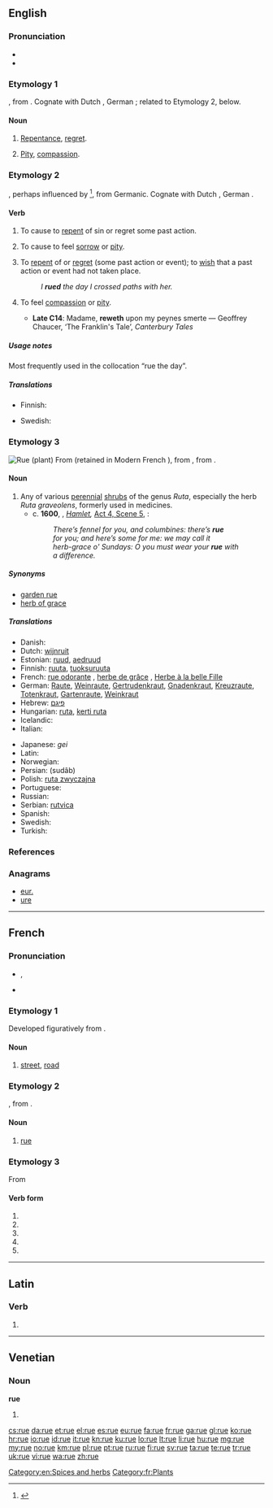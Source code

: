 {{also|rué}}
==English==

===Pronunciation===
* {{IPA|/ruː/}}
* {{rhymes|uː}}

===Etymology 1===
{{etyl|ang}} {{term|hreow|hrēow|lang=ang}}, from {{etyl|gem}}.  Cognate with Dutch {{term|rouw|lang=nl}}, German {{term|Reue|lang=de}}; related to Etymology 2, below.

====Noun====
{{en-noun|-}}

# {{archaic}} [[repentance|Repentance]], [[regret]].
# {{archaic}} [[pity|Pity]], [[compassion]].

===Etymology 2===
{{etyl|ang}} {{term|hreowan|hrēowan|lang=ang}}, perhaps influenced by {{etyl|non}} {{term|hryggja||to distress, grieve|lang=non}}<ref>{{R:Online Etymology Dictionary|rue}}</ref>, from Germanic.  Cognate with Dutch {{term|rouwen|lang=nl}}, German {{term|reuen|lang=de}}.

====Verb====
{{en-verb|rues|'''[[ruing]]''' ''or'' '''[[rueing]]'''|rued}}

# {{obsolete}} {{transitive}} To cause to [[repent]] of sin or regret some past action.
# {{obsolete}} {{transitive}} To cause to feel [[sorrow]] or [[pity]].
# {{transitive}} To [[repent]] of or [[regret]] (some past action or event); to [[wish]] that a past action or event had not taken place.
#: ''I '''rued''' the day I crossed paths with her.''
# {{archaic}} {{intransitive}} To feel [[compassion]] or [[pity]].
#* '''Late C14''': Madame, '''reweth''' upon my peynes smerte — Geoffrey Chaucer, ‘The Franklin's Tale’, ''Canterbury Tales''

=====Usage notes=====
Most frequently used in the collocation “rue the day”.

=====Translations=====
{{trans-top|to repent or regret a past action or event}}
* Finnish: {{t+|fi|katua}}
{{trans-mid}}
* Swedish: {{t|sv|ruelse|c}}
{{trans-bottom}}

===Etymology 3===
{{wikipedia}}
[[Image:Ruta chalepensis11.jpg|thumb|Rue (plant)]]
From {{etyl|fro}} {{term|rue|lang=fro}} (retained in Modern French {{term|rue|lang=fr}}), from {{etyl|la}} {{term|ruta|lang=la}}, from {{etyl|grc}} {{term|ῥυτή|tr=rute|lang=grc}}.

====Noun====
{{en-noun}}

# Any of various [[perennial]] [[shrubs]] of the genus ''Ruta'', especially the herb ''Ruta graveolens'', formerly used in medicines.
#* c. '''1600''', {{w|William Shakespeare}}, ''[[s:The Tragedy of Hamlet, Prince of Denmark/Hamlet|Hamlet]],'' [[s:The Tragedy of Hamlet, Prince of Denmark/Act 4#Scene 5. Elsinore. A room in the castle.|Act 4, Scene 5]], {{w|Ophelia}}:
#*: ''There’s fennel for you, and columbines: there’s '''rue'''''
#*: ''for you; and here’s some for me: we may call it''
#*: ''herb-grace o' Sundays: O you must wear your '''rue''' with''
#*: ''a difference.''

=====Synonyms=====
* [[garden rue]]
* [[herb of grace]]

=====Translations=====
{{trans-top|any of various perennial shrubs}}
* Danish: {{t-|da|rude}}
* Dutch: [[wijnruit]]
* Estonian: [[ruud]], [[aedruud]]
* Finnish: [[ruuta]], [[tuoksuruuta]]
* French: [[rue odorante]] {{f}}, [[herbe de grâce]] {{f}}, [[Herbe à la belle Fille]] {{f}}
* German: [[Raute]], [[Weinraute]], [[Gertrudenkraut]], [[Gnadenkraut]], [[Kreuzraute]], [[Totenkraut]], [[Gartenraute]], [[Weinkraut]]
* Hebrew: [[פיגם]]
* Hungarian: [[ruta]], [[kerti ruta]]
* Icelandic: {{t|is|rúturunni}}
* Italian: {{t-|it|ruta|f}}
{{trans-mid}}
* Japanese: {{l|ja|芸}} ''gei''
* Latin: {{t-|la|ruta}}
* Norwegian: {{t|no|vinrute}}
* Persian: {{fa-Arab|[[سداب]]}} (sudâb)
* Polish: [[ruta zwyczajna]] {{f}}
* Portuguese: {{t+|pt|arruda|f}}
* Russian: {{t|ru|рута|f|tr=rúta}}
* Serbian: [[rutvica]] {{f}}
* Spanish: {{t+|es|ruda|f}}
* Swedish: {{t|sv|vinruta}}
* Turkish: {{t+|tr|sedef otu}}
{{trans-bottom}}

===References===
<references/>

===Anagrams===
* [[eur.#English|eur.]]
* [[ure#English|ure]]

[[Category:en:Spices and herbs]]

----

==French==

===Pronunciation===
* {{IPA|/ʁy/|lang=fr}}, {{SAMPA|/Ry/}}
* {{audio|Fr-rue.ogg|audio (une rue)}}

===Etymology 1===
Developed figuratively from {{etyl|la|fr}} {{term|ruga||wrinkle|lang=la}}.

====Noun====
{{fr-noun|f}}

# [[street]], [[road]]

===Etymology 2===
{{etyl|la|fr}} {{term|ruta|lang=la}}, from {{etyl|grc|fr}} {{term|ῥυτή|tr=rute|lang=grc}}.

====Noun====
{{fr-noun|f}}

# [[rue#Etymology 3|rue]] {{sense|the plant}}

===Etymology 3===
From {{l|fr|ruer}}

====Verb form====
{{fr-verb-form}}

# {{conjugation of|ruer||1|s|pres|ind|lang=fr}}
# {{conjugation of|ruer||3|s|pres|ind|lang=fr}}
# {{conjugation of|ruer||1|s|pres|sub|lang=fr}}
# {{conjugation of|ruer||1|s|pres|sub|lang=fr}}
# {{conjugation of|ruer||2|s|imp|lang=fr}}

[[Category:fr:Plants]]

----

==Latin==

===Verb===
{{la-verb-form|rue}}

# {{conjugation of|ruo|ruō|2|s|pres|act|imp|lang=la}}

----

==Venetian==

===Noun===
'''rue''' {{f}}

# {{plural of|rua|lang=vec}}

[[cs:rue]]
[[da:rue]]
[[et:rue]]
[[el:rue]]
[[es:rue]]
[[eu:rue]]
[[fa:rue]]
[[fr:rue]]
[[ga:rue]]
[[gl:rue]]
[[ko:rue]]
[[hr:rue]]
[[io:rue]]
[[id:rue]]
[[it:rue]]
[[kn:rue]]
[[ku:rue]]
[[lo:rue]]
[[lt:rue]]
[[li:rue]]
[[hu:rue]]
[[mg:rue]]
[[my:rue]]
[[no:rue]]
[[km:rue]]
[[pl:rue]]
[[pt:rue]]
[[ru:rue]]
[[fi:rue]]
[[sv:rue]]
[[ta:rue]]
[[te:rue]]
[[tr:rue]]
[[uk:rue]]
[[vi:rue]]
[[wa:rue]]
[[zh:rue]]